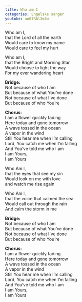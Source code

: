 ```yaml
---
title: Who am I
categories: Engelske sanger
youtube: uu0lRAl3m4w
---
```


Who am I,  
that the Lord of all the earth  
Would care to know my name  
Would care to feel my hurt

Who am I,  
that the Bright and Morning Star  
Would choose to light the way  
For my ever wandering heart

**Bridge:**  
Not because of who I am  
But because of what You've done  
Not because of what I've done  
But because of who You're

**Chorus:**  
I am a flower quickly fading  
Here today and gone tomorrow  
A wave tossed in the ocean  
A vapor in the wind  
Still You hear me when I'm calling  
Lord, You catch me when I'm falling  
And You've told me who I am  
I am Yours,  
I am Yours

Who Am I,  
that the eyes that see my sin  
Would look on me with love  
and watch me rise again

Who Am I,  
that the voice that calmed the sea  
Would call out through the rain  
And calm the storm in me

**Bridge:**  
Not because of who I am  
But because of what You've done  
Not because of what I've done  
But because of who You're

**Chorus:**  
I am a flower quickly fading  
Here today and gone tomorrow  
A wave tossed in the ocean  
A vapor in the wind  
Still You hear me when I'm calling  
Lord, You catch me when I'm falling  
And You've told me who I am  
I am Yours,  
I am Yours
